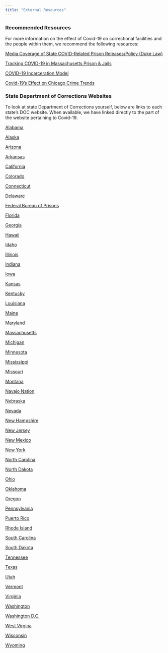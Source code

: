 ```yaml
---
title: "External Resources"
---
```


### Recommended Resources

For more information on the effect of Covid-19 on correctional facilities and the people within them, we recommend the following resources:

[Media Coverage of State COVID-Related Prison Releases/Policy (Duke Law)](https://sites.law.duke.edu/csj-blog/2020/04/16/media-coverage-of-state-covid-related-prison-releases-policy/) 

[Tracking COVID-19 in Massachusetts Prison & Jails](https://data.aclum.org/sjc-12926-tracker/)

[COVID–19 Incarceration
Model](https://www.recidiviz.org/covid) 

[Covid-19's Effect on Chicago Crime Trends](https://www.covidcrime-chicago.com/)

### State Department of Corrections Websites

To look at state Department of Corrections yourself, below are links to each state's DOC website. When available, we have linked directly to the part of the website pertaining to Covid-19. 

[Alabama](http://www.doc.alabama.gov/COVID19Testing) 

[Alaska](https://doc.alaska.gov/covid-19) 

[Arizona](https://corrections.az.gov/adcrr-covid-19-dashboard) 

[Arkansas](https://adc.arkansas.gov/coronavirus-covid-19-updates) 

[California](https://www.cdcr.ca.gov/covid19/cdcr-cchcs-covid-19-status/) 

[Colorado](https://www.colorado.gov/pacific/cdoc/covid-19-faq-and-updates) 

[Connecticut](https://portal.ct.gov/DOC/Common-Elements/Common-Elements/Health-Information-and-Advisories) 

[Delaware](https://doc.delaware.gov/views/covid19.blade.shtml) 

[Federal Bureau of Prisons](https://www.bop.gov/coronavirus/) 

[Florida](http://www.dc.state.fl.us/comm/covid-19.html) 

[Georgia](http://www.dcor.state.ga.us/content/cases) 

[Hawaii](https://dps.hawaii.gov/blog/2020/03/17/coronavirus-covid-19-information-and-resources/) 

[Idaho](https://www.idoc.idaho.gov/content/careers/covid-19) 

[Illinois](https://www2.illinois.gov/idoc/facilities/Pages/Covid19Response.aspx) 

[Indiana](https://www.in.gov/idoc/3780.htm) 

[Iowa](https://doc.iowa.gov/COVID19) 

[Kansas](https://www.doc.ks.gov/kdoc-coronavirus-updates/kdoc-covid-19-status) 

[Kentucky](https://govstatus.egov.com/kycovid19) 

[Louisiana](https://doc.louisiana.gov/doc-covid-19-testing/) 

[Maine](https://www.maine.gov/corrections/home/mdoc-covid19-web-dashboard04-09-2020.pdf) 

[Maryland](https://www.dpscs.state.md.us/corrections/) 

[Massachusetts](https://data.aclum.org/sjc-12926-tracker/) 

[Michigan](https://medium.com/@MichiganDOC/mdoc-takes-steps-to-prevent-spread-of-coronavirus-covid-19-250f43144337) 

[Minnesota](https://mn.gov/doc/about/covid-19-updates/) 

[Mississippi](https://www.mdoc.ms.gov/Pages/default.aspx) 

[Missouri](https://doc.mo.gov/media-center/newsroom/covid-19/data) 

[Montana](https://cor.mt.gov/COVID-19) 

[Navajo Nation](https://www.ndoh.navajo-nsn.gov/COVID-19) 

[Nebraska](https://corrections.nebraska.gov/ndcs-coronavirus-health-update) 

[Nevada](http://doc.nv.gov/About/Press_Release/covid19_updates/) 

[New Hampshire](https://www.nh.gov/nhdoc/covid/index.html) 

[New Jersey](https://www.state.nj.us/corrections/pages/COVID19Updates.shtml) 

[New Mexico](https://cd.nm.gov/covid-19-updates/) 

[New York](https://doccs.ny.gov/doccs-covid-19-report) 

[North Carolina](https://opus.doc.state.nc.us/DOPCovid19Stats/services/facilitystatsServlet) 

[North Dakota](https://www.docr.nd.gov/covid-19-information) 

[Ohio](https://drc.ohio.gov/) 

[Oklahoma](http://doc.ok.gov/) 

[Oregon](https://www.oregon.gov/doc/covid19/Pages/covid19-tracking.aspx) 

[Pennsylvania](https://www.cor.pa.gov/Pages/COVID-19.aspx) 

[Puerto Rico](http://dcr.pr.gov/covid-19/) 

[Rhode Island](https://www.facebook.com/RhodeIslandDOC/) 

[South Carolina](http://www.doc.sc.gov/covid.html) 

[South Dakota](https://doc.sd.gov/) 

[Tennessee](https://www.tn.gov/correction/frequently-asked-questions-regarding-covid-19.html) 

[Texas](https://www.tdcj.texas.gov/covid-19/offender_mac.html) 

[Utah](https://corrections.utah.gov/index.php/home/alerts-2/1237-udc-coronavirus-updates) 

[Vermont](https://doc.vermont.gov/covid-19-information-page) 

[Virginia](https://vadoc.virginia.gov/news-press-releases/2020/covid-19-updates/) 

[Washington](https://www.doc.wa.gov/news/covid-19.htm#status) 

[Washington D.C.](https://doc.dc.gov/page/coronavirus-prevention) 

[West Virgina](https://dcr.wv.gov/Pages/default.aspx) 

[Wisconsin](https://doc.wi.gov/Pages/COVID19(Coronavirus)/COVID19TestingDashboard.aspx) 

[Wyoming](http://corrections.wyo.gov/) 
